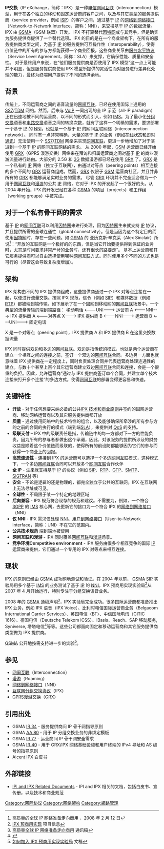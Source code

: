 {{TA|G1=IT}}
{{For|其他缩写为'''IPX'''的主题|IPX}}
'''IP交换'''（IP eXchange，简称：IPX）是一种[[电信|电信]][[互联互通|网间互联]]（interconnection）模型，用于在各个独立的移动和固定运营商的客户之间，以及与其它类型的服务提供商（service provider，例如 [[互联网服务供应商|ISP]]）的客户之间，通过基于 [[网际协议|IP]] 的[[网络到网络接口|网络到网络接口]]（Network-to-Network Interface，简称：NNI），来交换基于 [[网际协议|IP]] 的数据流量。IPX 由 [[GSMA|GSMA]]（GSM 联盟）开发。
IPX 不打算替代[[互联网|因特网]]或与其竞争，但是确实为服务提供商提供了一个替代选项。IPX 的目的是在一个商业架构下，在所有的服务提供商类型之间，为基于 [[网际协议|IP]] 的服务提供可互操作性（interoperability），使得价值链中的所有的参与方都能获得一个商业回报。这些商业关系由[[SLA|服务水平协议]]（Service Level Agreement，简称：SLA）来支撑，它确保性能、质量和安全性。
对于最终用户来说，在“他们服务提供商是否使用了 IPX 模型”这一点上可能并不明显，但是服务提供商使用 IPX 模型所提供的灵活性而对服务进行差异化处理的能力，最终为终端用户提供了不同的选择余地。

==背景==
传统上，不同运营商之间的语音流量的[[互联互通|网间互联]]，已经在使用国际上通用的 [[七号信令系统|SS7]]/[[时分多路复用|TDM]] 网络。然而，后来与 [[网际协议通话技术|VoIP]] 一同出现的全 IP 示范（all-IP paradigm）正在迅速地被不同的运营商、以不同的形式而引入，例如 [[IP多媒体子系统|IMS]]。为了最小化[[分组交换|分组交换]]语音和[[电路交换|电路交换]]语音之间的转换次数，就有了这样一个明确的需求，要求部署一个基于 [[网际协议|IP]] 的 [[网络到网络接口|NNI]]，也就是一个基于 [[网际协议|IP]] 的网间互联网络（interconnection network）。
同时有一点非常明确，大量的基于 [[网际协议|IP]] 的业务（例如[[在线状态|在线状态]]和[[即时通讯|即时通讯]]）无法使用一个 [[七号信令系统|SS7]]/[[时分多路复用|TDM]] 网络来实现[[互联互通|网间互联]]，更进一步地增加了对于演进到一个基于 [[网际协议|IP]] 的网间互联网络的需求。
从 2000 年起，[[GSM|GSM]] 运营商已经开始使用 [[GPRS漫游交换|GRX]]（GPRS 漫游交换）网络来在拜访和归属运营商之间对基于 [[网际协议|IP]] 的商业漫游流量进行路由。大部分的 2.5G 和 [[3G|3G]] 数据漫游都已经在使用 [[GPRS漫游交换|GRX]] 了。[[GPRS漫游交换|GRX]] 是一个私有的 [[网际协议|IP]] 网络（独立于互联网），由通过对等点（peering points）相互连接的多个不同的 [[GPRS漫游交换|GRX]] 运营商组成。然而，[[GPRS漫游交换|GRX]] 仅限于 [[GSM|GSM]] 运营商社区，并且并非所有的 [[GPRS漫游交换|GRX]] 都能够满足实时业务的需求。
尽管 [[GPRS漫游交换|GRX]] 环境并不完全适合做为一个用于[[互联互通|网间互联]]和[[漫游|漫游]]的公共 [[网际协议|IP]] 网络，它对于 IPX 的开发起了一个很好的头。从 2004 年开始，IPX 的开发已经在各种 [[GSMA|GSMA]] 的项目（projects）和工作组（working groups）中被完成。

==对于一个私有骨干网的需求==
基于 [[网际协议|IP]] 的[[互联互通|网间互联]]可以利用[[互联网|因特网]]来进行处理，因为[[互联网|因特网]]生来就支持 [[网际协议|IP]] 协议，并且提供所需的全球连通性（global connectivity）。但是当因为这个特定目的而使用[[互联网|因特网]]时，存在一些问题。如 [[GSMA|GSMA]] 的 亚历克斯·辛克莱（Alex Sinclair）所说<ref>[http://www.gsmworld.com/newsroom/press-releases/2008/859.htm 高质量的全球 IP 网络准备走向商用] {{Wayback|url=http://www.gsmworld.com/newsroom/press-releases/2008/859.htm |date=20081226095445 }}，2008 年 2 月 12 日</ref>：“开放的互联网是一个极好的的东西，但是当它开始要提供得到保证的业务时，尤其是时间要求非常严苛的业务时，还有很长的路要走”。
基本上运营商和其它服务提供商可以自由选择使用哪种[[互联互通|网间互联]]方式。同时使用多个不同的方式也是可行的（尽管这会导致复杂度增加）。

==架构==
IPX 架构由不同的 IPX 提供商组成，这些提供商通过一个 IPX 对等点连接在一起，以便进行流量交换。按照 IPX 规范，信令（例如 [[会话发起协议|SIP]]）和媒体数据（例如 [[实时传输协议|RTP]]）都被端到端传输。如下展示了在一个固网到移动网的[[互联互通|网间互联]]场景中，一个典型的流量传输的端到端路径：
移动电话 <---UNI---> 运营商 A <---NNI---> IPX 提供商 A <---对等点 X---> IPX 提供商 B <---NNI---> 运营商 B <---UNI---> 固定电话

X 是一个对等点（peering point），IPX 提供商 A 和 IPX 提供商 B 在这里交换数据流量

IPX 同时提供双边和多边的[[互联互通|网间互联]]。双边是指传统的模式，也就是两个运营商在建立一个相互之间的连接之前，签订一个双边的[[互联互通|网间互联]]合同。多边另一方面也就意味着 IPX 提供商在一定程度上，同时负责处理合同并代表运营商处理连通性的建立。与数十个甚至上百个其它运营商建立双边[[互联互通|网间互联]]合同和连接，会是一个很重的负担。因此，允许运营商“通过与 IPX 提供商签订单个合同，并建立单个技术连接来打开多个连接”的多边方式，使得[[互联互通|网间互联]]的部署变得更容易和快速。

==关键特性==
* '''开放''' - 对于任何想要采纳必备的公共[https://web.archive.org/web/20080421223431/http://www.gsmworld.com/ipi/ IPX 技术和商业原则]并签约的固网运营商、移动网络运营商以及其它服务提供商都开放
* '''质量''' - 通过使用网络中的技术特性的组合，以及能够确保所牵涉的所有参与方的之前的合同的执行的模式（端到端[[SLA|SLA]]），来提供对 [[QoS|QoS]] 的支持。
* '''级联支付''' – IPX 中的级联责任是指，传输链中的每一方都对下一方的性能负责。因为所有的参与者都做出这个承诺，因此，对该服务的提供所涉及的财务收益是顺着这个价值链而级联的，使得所有的前设防都能够因为它们的参与而获得一个商业上的回报。
* '''高效连通性''' - 连接到 IPX 的运营商可以选择一个多边[[互联互通|网间互联]]模式，这种模式下，一个多边[[互联互通|网间互联]]合同可以开放多个[[互联互通|网间互联]]合作伙伴
* '''全 IP''' - 生来就支持基于 [[网际协议|IP]] 的协议（例如 [[会话发起协议|SIP]]、[[实时传输协议|RTP]]、[[GPRS隧道协议|GTP]]、[[简单邮件传输协议|SMTP]]、[[SIGTRAN|SIGTRAN]] 等）
* '''安全''' - 不论是逻辑的还是物理的，都完全独立于公共的互联网。IPX 在互联网上无法寻址或可见。
* '''全球性''' - 不局限于某一个特定的地理区域
* '''后向兼容''' - IPX 规范符合现存的规范和建议。不需要为，例如，一个符合 [[3GPP|3GPP]] 的 [[IP多媒体子系统|IMS]] 核心网，去更新它的接口为一个符合 IPX 的[[网络到网络接口|网络到网络接口]]（NNI）
* '''仅 NNI''' - IPX 需求仅处理 [[网络到网络接口|NNI]]。[[用户到网络接口|用户到网络接口]]（User-to-Network Interface，简称：UNI）不在它的范围内。
* '''公共技术规范''' 端到端地被使用
* '''网间互联和漫游''' - IPX 同时覆盖[[互联互通|网间互联]]和[[漫游|漫游]]场景。
* '''竞争环境Competitive environment''' - IPX 服务由很多个相互竞争的国际 [[网际协议|IP]] 运营商来提供，它们通过一个专用的 IPX 对等点来相互连接。

==现状==
IPX 的原则已经由 [[GSMA|GSMA]] 成功网地测试和验证。在 2004 年以前， [[GSMA|GSMA]] [[会话发起协议|SIP]] 实验局用多个基于 [[IP多媒体子系统|IMS]] 的业务测试了基于 [[网际协议|IP]] 的 [[网络到网络接口|NNI]]。IPX 预商用实现实验局<ref>[http://www.gsmworld.com/our-work/programmes-and-initiatives/ip-networking/ipx_pci_trials.htm IPX 预商用实现] {{Wayback|url=http://www.gsmworld.com/our-work/programmes-and-initiatives/ip-networking/ipx_pci_trials.htm |date=20081220224942 }} 项目信息</ref>从 2007 年 4 月开始运行，特别专注于分组交换语音业务。

2008 年的 [[GSMA|GSMA]] 通稿声明<ref>[http://www.gsmworld.com/newsroom/press-releases/2008/859.htm 高质量全球 IP 网络准备走向商用] {{Wayback|url=http://www.gsmworld.com/newsroom/press-releases/2008/859.htm |date=20081226095445 }} 通讯稿</ref>，IPX 实验局完全成功。很多国际运营商都准备推出 IPX 业务，例如 IPX 语音（IPX Voice）、比利时电信国际运营商业务（Belgacom International Carrier Services）、英国电信（BT）、中信国际电讯（CITIC 1616）、德国电信（Deutsche Telekom ICSS）、iBasis、Reach、SAP 移动服务, Syniverse, 塔塔电信<ref>{{Cite web |url=http://www.tatacommunications.com/services/service-providers/connectivity/ipx-connect |title=存档副本 |accessdate=2014-10-13 |archive-date=2014-10-20 |archive-url=https://web.archive.org/web/20141020175154/http://www.tatacommunications.com/services/service-providers/connectivity/ipx-connect |dead-url=no }}</ref>等等。这些公司都面向固定和移动运营商和其它服务提供商类型做为 IPX 提供商。

[[GSMA|GSMA]] 公开地按需支持进一步的实验<ref>[http://www.gsmworld.com/documents/IPX_PCI_Trials_Brief_v3.01.pdf 如何加入 IPX 预商用实现实验局] {{Wayback|url=http://www.gsmworld.com/documents/IPX_PCI_Trials_Brief_v3.01.pdf |date=20090711214016 }} 文档</ref>。

==参见==
* [[互联互通|网间互联]]（Interconnection）
* [[漫游|漫游]]（Roaming）
* [[网络到网络接口|网络到网络接口]]（NNI）
* [[互联网分组交换协议|互联网分组交换协议]]（IPX）
* [[GPRS漫游交换|GPRS漫游交换]]（GRX）

==引用出处==
<references />
* GSMA [http://www.gsma.com/go/download/?file=ir3449.pdf IR.34]{{dead link|date=2017年11月 |bot=InternetArchiveBot |fix-attempted=yes }} - 服务提供商间 IP 骨干网指导原则
* GSMA [https://web.archive.org/web/20091231100112/http://gsmworld.com/documents/aa80_3_0.pdf AA.80] - 用于 IP 分组交换业务的非绑定模板
* GSMA [https://web.archive.org/web/20091122135459/http://www.gsmworld.com/documents/ir77.pdf IR.77] - 运营商间 IP 骨干网安全需求
* GSMA [https://web.archive.org/web/20091231014051/http://gsmworld.com/documents/ir4040.pdf IR.40] - 用于 GRX/IPX 网络基础设施和用户终端的 IPv4 寻址和 AS 编号的指导原则
* [http://www.gsma.com/membership/wp-content/uploads/2012/10/aicent_ipx_wp_071712.pdf Aicent IPX 白皮书]{{Wayback|url=http://www.gsma.com/membership/wp-content/uploads/2012/10/aicent_ipx_wp_071712.pdf |date=20141114033140 }}

==外部链接==
* [https://web.archive.org/web/20090219005655/http://www.gsmworld.com/our-work/programmes-and-initiatives/ip-networking/ipi_documents.htm IPI and IPX Related Documents] - IPI and IPX 相关的文档，包括白皮书、宣传册，以及技术和商业规范

{{DEFAULTSORT:IP交换}}
[[Category:网际协议|Category:网际协议]]
[[Category:网络架构|Category:网络架构]]
[[Category:網路管理|Category:網路管理]]